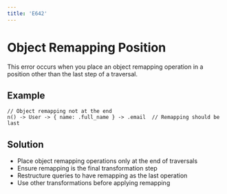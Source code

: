 ```yaml
---
title: 'E642'
---
```


# Object Remapping Position

This error occurs when you place an object remapping operation in a position other than the last step of a traversal.

## Example

```hql
// Object remapping not at the end
n() -> User -> { name: .full_name } -> .email  // Remapping should be last
```

## Solution

- Place object remapping operations only at the end of traversals
- Ensure remapping is the final transformation step
- Restructure queries to have remapping as the last operation
- Use other transformations before applying remapping 